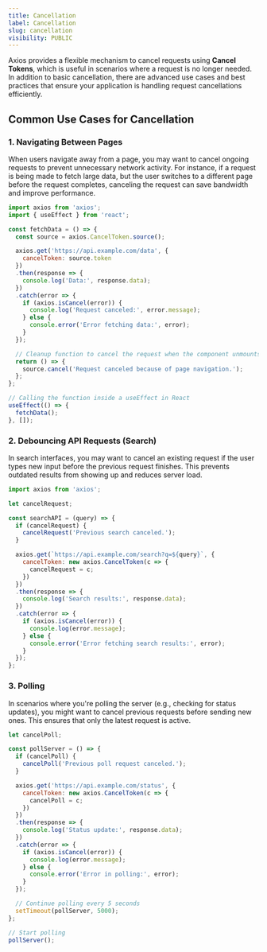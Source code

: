 ```yaml
---
title: Cancellation
label: Cancellation
slug: cancellation
visibility: PUBLIC
---
```


Axios provides a flexible mechanism to cancel requests using **Cancel Tokens**, which is useful in scenarios where a request is no longer needed. In addition to basic cancellation, there are advanced use cases and best practices that ensure your application is handling request cancellations efficiently.

## Common Use Cases for Cancellation

### 1. Navigating Between Pages

When users navigate away from a page, you may want to cancel ongoing requests to prevent unnecessary network activity. For instance, if a request is being made to fetch large data, but the user switches to a different page before the request completes, canceling the request can save bandwidth and improve performance.

```js
import axios from 'axios';
import { useEffect } from 'react';

const fetchData = () => {
  const source = axios.CancelToken.source();

  axios.get('https://api.example.com/data', {
    cancelToken: source.token
  })
  .then(response => {
    console.log('Data:', response.data);
  })
  .catch(error => {
    if (axios.isCancel(error)) {
      console.log('Request canceled:', error.message);
    } else {
      console.error('Error fetching data:', error);
    }
  });

  // Cleanup function to cancel the request when the component unmounts
  return () => {
    source.cancel('Request canceled because of page navigation.');
  };
};

// Calling the function inside a useEffect in React
useEffect(() => {
  fetchData();
}, []);
```

### 2. Debouncing API Requests (Search)
In search interfaces, you may want to cancel an existing request if the user types new input before the previous request finishes. This prevents outdated results from showing up and reduces server load.

```js
import axios from 'axios';

let cancelRequest;

const searchAPI = (query) => {
  if (cancelRequest) {
    cancelRequest('Previous search canceled.');
  }

  axios.get(`https://api.example.com/search?q=${query}`, {
    cancelToken: new axios.CancelToken(c => {
      cancelRequest = c;
    })
  })
  .then(response => {
    console.log('Search results:', response.data);
  })
  .catch(error => {
    if (axios.isCancel(error)) {
      console.log(error.message);
    } else {
      console.error('Error fetching search results:', error);
    }
  });
};
```

### 3. Polling
In scenarios where you're polling the server (e.g., checking for status updates), you might want to cancel previous requests before sending new ones. This ensures that only the latest request is active.

```js
let cancelPoll;

const pollServer = () => {
  if (cancelPoll) {
    cancelPoll('Previous poll request canceled.');
  }

  axios.get('https://api.example.com/status', {
    cancelToken: new axios.CancelToken(c => {
      cancelPoll = c;
    })
  })
  .then(response => {
    console.log('Status update:', response.data);
  })
  .catch(error => {
    if (axios.isCancel(error)) {
      console.log(error.message);
    } else {
      console.error('Error in polling:', error);
    }
  });

  // Continue polling every 5 seconds
  setTimeout(pollServer, 5000);
};

// Start polling
pollServer();
```